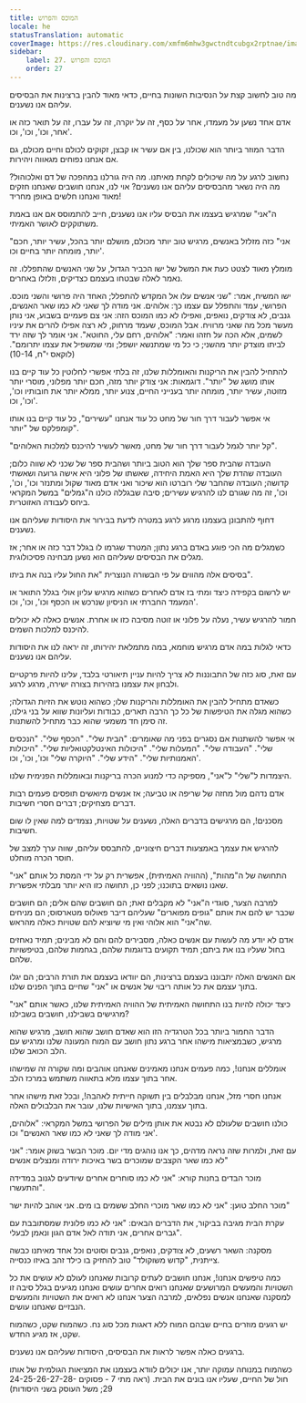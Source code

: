 ```yaml
---
title: המוכס והפרוש
locale: he
statusTranslation: automatic
coverImage: https://res.cloudinary.com/xmfm6mhw3gwctndtcubgx2rptnae/image/upload/v1740468922/small_cover_tratado_de_psicologia_revolucionaria_a4c0dca4e0.webp
sidebar:
    label: 27. המוכס והפרוש
    order: 27
---
```

מה טוב לחשוב קצת על הנסיבות השונות בחיים, כדאי מאוד להבין ברצינות את הבסיסים עליהם אנו נשענים.

אדם אחד נשען על מעמדו, אחר על כסף, זה על יוקרה, זה על עברו, זה על תואר כזה או אחר, וכו', וכו', וכו'.

הדבר המוזר ביותר הוא שכולנו, בין אם עשיר או קבצן, זקוקים לכולם וחיים מכולם, גם אם אנחנו נפוחים מגאווה ויהירות.

נחשוב לרגע על מה שיכולים לקחת מאיתנו. מה היה גורלנו במהפכה של דם ואלכוהול? מה היה נשאר מהבסיסים עליהם אנו נשענים? אוי לנו, אנחנו חושבים שאנחנו חזקים מאוד ואנחנו חלשים באופן מחריד!

ה"אני" שמרגיש בעצמו את הבסיס עליו אנו נשענים, חייב להתמוסס אם אנו באמת משתוקקים לאושר האמיתי.

"אני" כזה מזלזל באנשים, מרגיש טוב יותר מכולם, מושלם יותר בהכל, עשיר יותר, חכם יותר, מומחה יותר בחיים וכו'.

מומלץ מאוד לצטט כעת את המשל של ישו הכביר הגדול, על שני האנשים שהתפללו. זה נאמר לאלה שבטחו בעצמם כצדיקים, וזלזלו באחרים.

ישו המשיח, אמר: "שני אנשים עלו אל המקדש להתפלל; האחד היה פרושי והשני מוכס. הפרושי, עמד והתפלל עם עצמו כך: אלוהים. אני מודה לך שאני לא כמו שאר האנשים, גנבים, לא צודקים, נואפים, ואפילו לא כמו המוכס הזה: אני צם פעמיים בשבוע, אני נותן מעשר מכל מה שאני מרוויח. אבל המוכס, שעמד מרחוק, לא רצה אפילו להרים את עיניו לשמים, אלא הכה על חזהו ואמר: "אלוהים, רחם עלי, החוטא". אני אומר לך שזה ירד לביתו מוצדק יותר מהשני; כי כל מי שמתנשא יושפל; ומי שמשפיל את עצמו יתרומם". (לוקאס י"ח, 10-14)

להתחיל להבין את הריקנות והאומללות שלנו, זה בלתי אפשרי לחלוטין כל עוד קיים בנו אותו מושג של "יותר". דוגמאות: אני צודק יותר מזה, חכם יותר מפלוני, מוסרי יותר מזוטה, עשיר יותר, מומחה יותר בענייני החיים, צנוע יותר, ממלא יותר את חובותיו וכו', וכו', וכו'.

אי אפשר לעבור דרך חור של מחט כל עוד אנחנו "עשירים", כל עוד קיים בנו אותו קומפלקס של "יותר".

"קל יותר לגמל לעבור דרך חור של מחט, מאשר לעשיר להיכנס למלכות האלוהים".

העובדה שהבית ספר שלך הוא הטוב ביותר ושהבית ספר של שכני לא שווה כלום; העובדה שהדת שלך היא האמת היחידה, שאשתו של פלוני היא אישה גרועה ושאשתי קדושה; העובדה שהחבר שלי רוברטו הוא שיכור ואני אדם מאוד שקול ומתנזר וכו', וכו', וכו', זה מה שגורם לנו להרגיש עשירים; סיבה שבגללה כולנו ה"גמלים" במשל המקראי ביחס לעבודה האזוטרית.

דחוף להתבונן בעצמנו מרגע לרגע במטרה לדעת בבירור את היסודות שעליהם אנו נשענים.

כשמגלים מה הכי פוגע באדם ברגע נתון; המטרד שגרמו לו בגלל דבר כזה או אחר; אז מגלים את הבסיסים שעליהם הוא נשען מבחינה פסיכולוגית.

בסיסים אלה מהווים על פי הבשורה הנוצרית "את החול עליו בנה את ביתו".

יש לרשום בקפידה כיצד ומתי בז אדם לאחרים כשהוא מרגיש עליון אולי בגלל התואר או המעמד החברתי או הניסיון שנרכש או הכסף וכו', וכו', וכו'.

חמור להרגיש עשיר, נעלה על פלוני או זוטה מסיבה כזו או אחרת. אנשים כאלה לא יכולים להיכנס למלכות השמים.

כדאי לגלות במה אדם מרגיש מוחמא, במה מתמלאת יהירותו, זה יראה לנו את היסודות עליהם אנו נשענים.

עם זאת, סוג כזה של התבוננות לא צריך להיות עניין תיאורטי בלבד, עלינו להיות פרקטיים ולבחון את עצמנו בזהירות בצורה ישירה, מרגע לרגע.

כשאדם מתחיל להבין את האומללות והריקנות שלו; כשהוא נוטש את הזיות הגדולה; כשהוא מגלה את הטיפשות של כל כך הרבה תארים, כבודות ועליונות שווא על בני גילנו, זה סימן חד משמעי שהוא כבר מתחיל להשתנות.

אי אפשר להשתנות אם נסגרים בפני מה שאומרים: "הבית שלי". "הכסף שלי". "הנכסים שלי". "העבודה שלי". "המעלות שלי". "היכולות האינטלקטואליות שלי". "היכולות האמנותיות שלי". "הידע שלי". "היוקרה שלי" וכו', וכו', וכו'.

היצמדות ל"שלי" ל"אני", מספיקה כדי למנוע הכרה בריקנות ובאומללות הפנימית שלנו.

אדם נדהם מול מחזה של שריפה או טביעה; אז אנשים מיואשים תופסים פעמים רבות דברים מצחיקים; דברים חסרי חשיבות.

מסכנים!, הם מרגישים בדברים האלה, נשענים על שטויות, נצמדים למה שאין לו שום חשיבות.

להרגיש את עצמך באמצעות דברים חיצוניים, להתבסס עליהם, שווה ערך למצב של חוסר הכרה מוחלט.

התחושה של ה"מהות", (ההוויה האמיתית), אפשרית רק על ידי המסת כל אותם "אני" שאנו נושאים בתוכנו; לפני כן, תחושה כזו היא יותר מבלתי אפשרית.

למרבה הצער, סוגדי ה"אני" לא מקבלים זאת; הם חושבים שהם אלים; הם חושבים שכבר יש להם את אותם "גופים מפוארים" שעליהם דיבר פאולוס מטארסוס; הם מניחים שה"אני" הוא אלוהי ואין מי שיוציא להם שטויות כאלה מהראש.

אדם לא יודע מה לעשות עם אנשים כאלה, מסבירים להם והם לא מבינים; תמיד נאחזים בחול שעליו בנו את ביתם; תמיד תקועים בדוגמות שלהם, בגחמות שלהם, בטיפשויות שלהם.

אם האנשים האלה יתבוננו בעצמם ברצינות, הם יוודאו בעצמם את תורת הרבים; הם יגלו בתוך עצמם את כל אותה ריבוי של אנשים או "אני" שחיים בתוך הפנים שלנו.

כיצד יכולה להיות בנו התחושה האמיתית של ההוויה האמיתית שלנו, כאשר אותם "אני" מרגישים בשבילנו, חושבים בשבילנו?

הדבר החמור ביותר בכל הטרגדיה הזו הוא שאדם חושב שהוא חושב, מרגיש שהוא מרגיש, כשבמציאות מישהו אחר ברגע נתון חושב עם המוח המעונה שלנו ומרגיש עם הלב הכואב שלנו.

אומללים אנחנו!, כמה פעמים אנחנו מאמינים שאנחנו אוהבים ומה שקורה זה שמישהו אחר בתוך עצמו מלא בתאווה משתמש במרכז הלב.

אנחנו חסרי מזל, אנחנו מבלבלים בין תשוקה חייתית לאהבה!, ובכל זאת מישהו אחר בתוך עצמנו, בתוך האישיות שלנו, עובר את הבלבולים האלה.

כולנו חושבים שלעולם לא נבטא את אותן מילים של הפרושי במשל המקראי: "אלוהים, אני מודה לך שאני לא כמו שאר האנשים" וכו'.

עם זאת, ולמרות שזה נראה מדהים, כך אנו נוהגים מדי יום. מוכר הבשר בשוק אומר: "אני לא כמו שאר הקצבים שמוכרים בשר באיכות ירודה ומנצלים אנשים"

מוכר הבדים בחנות קורא: "אני לא כמו סוחרים אחרים שיודעים לגנוב במדידה והתעשרו".

מוכר החלב טוען: "אני לא כמו שאר מוכרי החלב ששמים בו מים. אני אוהב להיות ישר"

עקרת הבית מגיבה בביקור, את הדברים הבאים: "אני לא כמו פלונית שמסתובבת עם גברים אחרים, אני תודה לאל אדם הגון ונאמן לבעלי".

מסקנה: השאר רשעים, לא צודקים, נואפים, גנבים וסוטים וכל אחד מאיתנו כבשה צייתנית, "קדוש משוקולד" טוב להחזיק בו כילד זהב באיזו כנסייה.

כמה טיפשים אנחנו!, אנחנו חושבים לעתים קרובות שאנחנו לעולם לא עושים את כל השטויות והמעשים המרושעים שאנחנו רואים אחרים עושים ואנחנו מגיעים בגלל סיבה זו למסקנה שאנחנו אנשים נפלאים, למרבה הצער אנחנו לא רואים את השטויות והמעשים הנבזיים שאנחנו עושים.

יש רגעים מוזרים בחיים שבהם המוח ללא דאגות מכל סוג נח. כשהמוח שקט, כשהמוח שקט, אז מגיע החדש.

ברגעים כאלה אפשר לראות את הבסיסים, היסודות שעליהם אנו נשענים.

כשהמוח במנוחה עמוקה יותר, אנו יכולים לוודא בעצמנו את המציאות הגולמית של אותו חול של החיים, שעליו אנו בונים את הבית. (ראה מתי 7 - פסוקים 24-25-26-27-28-29; משל העוסק בשני היסודות)

